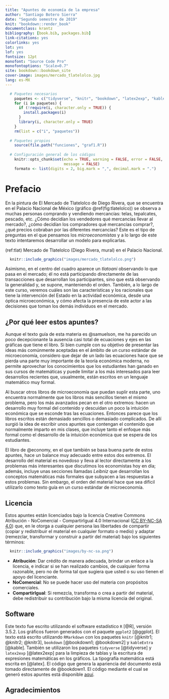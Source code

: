 ```yaml
---
title: "Apuntes de economía de la empresa"
author: "Santiago Botero Sierra"
date: "Segundo semestre de 2019"
knit: "bookdown::render_book"
documentclass: krantz
bibliography: [book.bib, packages.bib]
link-citations: yes
colorlinks: yes
lot: yes
lof: yes
fontsize: 12pt
monofont: "Source Code Pro"
monofontoptions: "Scale=0.7"
site: bookdown::bookdown_site
cover-image: images/mercado_tlatelolco.jpg
lang: es-MX
---
```


```r
  # Paquetes necesarios
    paquetes <- c("tidyverse", "knitr", "bookdown", "latex2exp", "kableExtra")
    for (i in paquetes) {
      if (!require(i, character.only = TRUE)) {
        install.packages(i)
      }
      library(i, character.only = TRUE)
    }
    rm(list = c("i", "paquetes"))
    
  # Paquetes propios
    source(file.path("funciones", "graf1.R"))
    
  # Configuración general de los códigos
    knitr::opts_chunk$set(echo = TRUE, warning = FALSE, error = FALSE,
                          message = FALSE)
    formato <- list(digits = 2, big.mark = ",", decimal.mark = ".")
```

# Prefacio {-}

En la pintura de El Mercado de Tlatelolco de Diego Rivera, que se encuentra en
el Palacio Nacional de México (gráfico \@ref(fig:tlatelolco)) se observa a 
muchas personas comprando y vendiendo mercancías: telas, tepalcates, pescado, 
etc. ¿Cómo decidían los vendedores qué mercancías llevar al mercado?, ¿cómo
decidían los compradores qué mercancías comprar?, ¿qué precios cobraban por las
diferentes mercancías? Este es el tipo de preguntas en el que pensamos los
*microeconomistas* y a lo largo de este texto intentaremos desarrollar un modelo
para explicarlas.

(ref:tlat) Mercado de Tlatelolco (Diego Rivera, mural) en el Palacio Nacional.

```r
  knitr::include_graphics("images/mercado_tlatelolco.png")
```

Asimismo, en el centro del cuadro aparece un *tlatoani* observando lo que pasa 
en el mercado; él no está participando directamente de las transacciones que
desarrollan los participantes, sino que está observando la generalidad y,
se supone, manteniendo el orden. También, a lo largo de este curso, veremos
cuáles son las características y los racionales que tiene la intervención del
Estado en la actividad económica, desde una óptica microeconómica, y cómo afecta
la presencia de este actor a las decisiones que toman los demás individuos en el
mercado.

## ¿Por qué leer estos apuntes?

Aunque el texto guía de esta materia es @samuelson, me ha parecido un poco 
decepcionante la ausencia casi total de ecuaciones y ejes en las gráficas que
tiene el libro. Si bien cumple con su objetivo de presentar las ideas más 
comúnmente aceptadas en el ámbito de un curso estándar de microeconomía, 
considero que dejar de un lado las ecuaciones hace que se pierda una parte muy
importante de la teoría económica moderna, no permite aprovechar los 
conocimientos que los estudiantes han ganado en sus cursos de matemáticas y 
puede limitar a los más interesados para leer desarrollos recientes que, 
usualmente, están escritos en un lenguaje matemático muy formal.

Al buscar otros libros de microeconomía que puedan suplir esta parte, uno 
encuentra normalmente que los libros más sencillos tienen el mismo problema, 
pero los más avanzados pecan en el otro extremos: hacen un desarrollo muy formal
del contenido y descuidan un poco la intuición económica que se esconde tras 
las ecuaciones. Entonces parece que los libros escritos están demasiado 
sencillos o demasiado complicados. De allí surgió la idea de escribir unos
apuntes que contengan el contenido que normalmente imparto en mis clases, que
incluye tanto el enfoque más formal como el desarrollo de la intuición económica
que se espera de los estudiantes.

El libro de @economy, en el que también se basa buena parte de estos apuntes,
hace un balance muy adecuado entre estos dos extremos. El desarrollo del 
material es novedoso y lleva al lector directamente a los problemas más 
interesantes que discutimos los economistas hoy en día; además, incluye unas
secciones llamadas *Leibniz* que desarrollan los conceptos matemáticas más
formales que subyacen a las respuestas a estos problemas. Sin embargo, el orden
del material hace que sea difícil utilizarlo como texto guía en un curso 
estándar de microeconomía.

## Licencia

Estos apuntes están licenciados bajo la licencia Creative Commons Atribución - 
NoComercial - CompartirIgual 4.0 Internacional ([CC BY-NC-SA 4.0][Licencia]) 
que, en le otorga a cualquier persona las libertades de compartir (copiar y
redistribuir el material en cualquier formato o medio) y adaptar (remezclar,
transformar y construir a partir del material) bajo los siguientes términos:

```r
  knitr::include_graphics("images/by-nc-sa.png")
```

+ **Atribución**: Dar crédito de manera adecuada, brindar un enlace a la 
licencia, e indicar si se han realizado cambios, de cualquier forma razonable,
pero no de forma tal que sugiera que usted o su uso tienen el apoyo del 
licenciante.
+ **NoComercial**: No se puede hacer uso del materia con propósitos comerciales.
+ **CompartirIgual**: Si remezcla, transforma o crea a partir del material, debe
redistribuir su contribución bajo la misma licencia del original.

## Software

Este texto fue escrito utilizando el software estadístico `R` [@R], versión 
3.5.2. Los gráficos fueron generados con el paquete `ggplot2` [@ggplot]. El
texto está escrito utilizando `RMarkdown` con los paquetes `knitr` 
[@knitr1; @knitr2; @knitr3], `bookdown` [@bookdown1; @bookdown2] y `kableExtra` 
[@kable]. También se utilizaron los paquetes `tidyverse` [@tidyverse] y
`latex2exp` [@latex2exp] para la limpieza de tablas y la escritura de 
expresiones matemáticas en los gráficos. La tipografía matemática está escrita
en \LaTeX [@latex]. El código que genera la apariencia del documento está tomado
directamente de @bookdown1. El código mediante el cual se generó estos apuntes
está disponible [aquí][CodigoApuntes].

## Agradecimientos

[Licencia]: https://creativecommons.org/licenses/by-nc-sa/4.0/legalcode.es

[CodigoApuntes]: https://github.com/sboteros/ecoempresa/